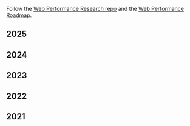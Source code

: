 <div class="tags">

Follow the [Web Performance Research repo](https://github.com/imteekay/web-performance-research) and the [Web Performance Roadmap](/web-performance-roadmap).

## 2025

<ul>
  <PostAndDate
    date="2025-05-01"
    title="Optimizing Next.js Performance: LCP, Render Delay & Hydration"
    url="/optimizing-nextjs-performance-lcp-render-delay-hydration"
  />
</ul>

## 2024

<ul>
  <PostAndDate
    date="2024-06-14"
    title="Leveraging the Idle Until Urgent technique to improve performance"
    url="/leveraging-the-idle-until-urgent-technique-to-improve-performance"
  />
  <PostAndDate
    date="2024-05-17"
    title="Optimizing INP for a React App & Performance Learnings"
    url="/optimizing-inp-for-a-react-app-and-performance-learnings"
  />
</ul>

## 2023

<ul>
  <PostAndDate
    date="2023-03-12"
    title="The Evolution of React Rendering Architectures & Web Performance"
    url="/the-evolution-of-react-rendering-architectures-and-web-performance"
  />
  <PostAndDate
    date="2023-02-02"
    title="Webpack Bundle Splitting & Browser Caching"
    url="/webpack-bundle-splitting-and-browser-caching"
  />
</ul>

## 2022

<ul>
  <PostAndDate
    date="2022-09-12"
    title="Web performance, code splitting strategies, and a React case study"
    url="/web-performance-code-splitting-strategies-and-react-applications"
  />
  <PostAndDate
    date="2022-09-11"
    title="Why Web Performance"
    url="/why-web-performance"
  />
  <PostAndDate
    date="2022-08-15"
    title="Profiling & Optimizing the runtime web performance with the DevTools
    Performance
    tab"
    url="/profiling-and-optimizing-the-runtime-performance-with-the-devtools-performance-tab"
  />
  <PostAndDate
    date="2022-07-06"
    title="Writing a Memoization Function from
    Scratch"
    url="/writing-a-memoization-function-from-scratch"
  />
</ul>

## 2021

<ul>
  <PostAndDate
    date="2021-01-21"
    title="Optimizing the Performance of a React Progressive Web
    App"
    url="/optimizing-the-performance-of-a-react-progressive-web-app"
  />
  <PostAndDate
    date="2021-01-19"
    title="Performance: Prefetch Next Page
    Chunk"
    url="/performance-prefetch-next-pages-chunks"
  />
</ul>

</div>
